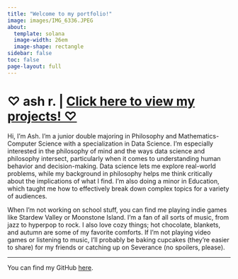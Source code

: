 ```yaml
---
title: "Welcome to my portfolio!"
image: images/IMG_6336.JPEG
about:
  template: solana
  image-width: 26em
  image-shape: rectangle
sidebar: false
toc: false
page-layout: full
---
```


# ♡ ash r. \| [Click here to view my projects! ♡](about.qmd)

Hi, I’m Ash. I’m a junior double majoring in Philosophy and Mathematics-Computer Science with a specialization in Data Science. I’m especially interested in the philosophy of mind and the ways data science and philosophy intersect, particularly when it comes to understanding human behavior and decision-making. Data science lets me explore real-world problems, while my background in philosophy helps me think critically about the implications of what I find. I'm also doing a minor in Education, which taught me how to effectively break down complex topics for a variety of audiences.

When I’m not working on school stuff, you can find me playing indie games like Stardew Valley or Moonstone Island. I’m a fan of all sorts of music, from jazz to hyperpop to rock. I also love cozy things; hot chocolate, blankets, and autumn are some of my favorite comforts. If I’m not playing video games or listening to music, I’ll probably be baking cupcakes (they’re easier to share) for my friends or catching up on Severance (no spoilers, please).

------------------------------------------------------------------------

You can find my GitHub [here](https://github.com/ashleymikali).
